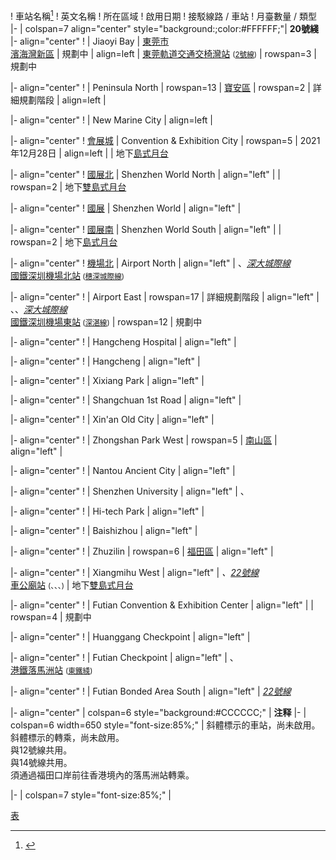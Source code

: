 {{Start box}}
! 車站名稱<ref name=详细规划（草案）>{{Cite web |url=http://pnr.sz.gov.cn/xxgk/gggs/content/post_9384909.html |title=市规划和自然资源局关于深圳市城市轨道交通20号线交通详细规划（草案）的公示 |publisher=深圳市规划和自然资源局 |date=2021-11-22 |archiveurl=https://web.archive.org/web/20211224155545/http://pnr.sz.gov.cn/xxgk/gggs/content/post_9384909.html |archivedate=2021-12-24 |dead-url=no }}</ref>{{ref label|Line_4_Table|注 1|注 1}}
! 英文名稱
! 所在區域
! 啟用日期
! 接駁線路 / 車站{{ref label|Line_4_Table|注 2|注 2}}
! 月臺數量 / 類型
|-
| colspan=7 align="center" style="background:{{深圳地铁色彩|20}};color:#FFFFFF;"| '''20號綫'''
|- align="center"
! ''[[交椅灣站|{{gray|交椅灣}}]]''
| Jiaoyi Bay 
| [[東莞市]]<br />[[濱海灣新區]]
| 規劃中
| align=left | [[東莞軌道交通]][[交椅灣站]] <small>([[東莞軌道交通2號線|2號線]]{{东莞轨道交通车站编号|2|24}})</small>
| rowspan=3 | 規劃中

|- align="center"
! ''[[半島北站|{{gray|半島北}}]]''
| Peninsula North
| rowspan=13 | [[寶安區]]
| rowspan=2 | 詳細規劃階段
| align=left |

|- align="center"
! ''[[海洋新城站|{{gray|海洋新城}}]]''
| New Marine City
| align=left |


|- align="center"
! [[會展城站|會展城]]
| Convention & Exhibition City
| rowspan=5 | 2021年12月28日
| align=left |
| 地下[[島式月台]]

|- align="center"
! [[國展北站|國展北]]
| Shenzhen World North
| align="left" | ''{{深圳地铁|12|c}}''
| rowspan=2 | 地下[[雙島式月台]]{{ref label|Line_4_Table|注 3|注 3}}

|- align="center"
! [[國展站 (深圳)|國展]]
| Shenzhen World
| align="left" | ''{{深圳地铁|12|c}}''

|- align="center"
! [[國展南站|國展南]]
| Shenzhen World South
| align="left" |
| rowspan=2 | 地下[[島式月台]]

|- align="center"
! [[機場北站 (深圳)|機場北]]
| Airport North
| align="left" | {{深圳地铁|11|c}}、''[[深大城際鐵路|深大城際線]]''<br />{{rint|cn|rail}} [[中國國家鐵路集團|國鐵]][[機場北站 (深圳)|深圳機場北站]]<small> ([[穗深城際鐵路|穗深城際線]])</small>

|- align="center"
! ''[[機場東站 (深圳)|{{gray|機場東}}]]''
| Airport East
| rowspan=17 | 詳細規劃階段
| align="left" | {{深圳地铁|1|c}}、''{{深圳地铁|12|c}}''、''[[深大城際鐵路|深大城際線]]''<br />{{rint|cn|rail}} [[中國國家鐵路集團|國鐵]][[深圳機場東站 (國鐵)|深圳機場東站]]<small> ([[深湛線]])</small>
| rowspan=12 | 規劃中

|- align="center"
! ''[[航城醫院站|{{gray|航城醫院}}]]''
| Hangcheng Hospital
| align="left" |

|- align="center"
! ''[[航城站|{{gray|航城}}]]''
| Hangcheng
| align="left" |

|- align="center"
! ''[[西鄉公園站|{{gray|西鄉公園}}]]''
| Xixiang Park
| align="left" |

|- align="center"
! ''[[上川一路站|{{gray|上川一路}}]]''
| Shangchuan 1st Road
| align="left" |

|- align="center"
! ''[[新安老城站|{{gray|新安老城}}]]''
| Xin'an Old City
| align="left" |

|- align="center"
! ''[[中山公園西站|{{gray|中山公園西}}]]''
| Zhongshan Park West
| rowspan=5 | [[南山區]]
| align="left" |

|- align="center"
! ''[[南頭古城站|{{gray|南頭古城}}]]''
| Nantou Ancient City
| align="left" | ''{{深圳地铁|12|c}}''

|- align="center"
! ''[[深大站|{{gray|深大}}]]''
| Shenzhen University
| align="left" | {{深圳地铁|1|c}}、''{{深圳地铁|13|c}}''

|- align="center"
! ''[[高新園站|{{gray|高新園}}]]''
| Hi-tech Park
| align="left" | {{深圳地铁|1|c}}

|- align="center"
! ''[[白石洲站|{{gray|白石洲}}]]''
| Baishizhou
| align="left" | {{深圳地铁|1|c}}

|- align="center"
! ''[[竹子林站|{{gray|竹子林}}]]''
| Zhuzilin
| rowspan=6 | [[福田區]]
| align="left" | {{深圳地铁|1|c}}

|- align="center"
! ''[[香蜜湖西站|{{gray|香蜜湖西}}]]''
| Xiangmihu West
| align="left" | ''{{深圳地铁|14|c}}、[[深圳地鐵22號線|22號線]]''<br />[[車公廟站 (深圳)|車公廟站]] <small>({{深圳地铁|1|c}}、{{深圳地铁|7|c}}、{{深圳地铁|9|c}}、{{深圳地铁|11|c}})</small>
| 地下[[雙島式月台]]{{ref label|Line_4_Table|注 4|注 4}}

|- align="center"
! ''[[福田會展站|{{gray|福田會展}}]]''
| Futian Convention & Exhibition Center
| align="left" |
| rowspan=4 | 規劃中

|- align="center"
! ''[[皇崗口岸站|{{gray|皇崗口岸}}]]''
| Huanggang Checkpoint
| align="left" | {{深圳地铁|7|c}}

|- align="center"
! ''[[福田口岸站|{{gray|福田口岸}}]]''
| Futian Checkpoint
| align="left" | {{深圳地铁|4|c}}、{{深圳地铁|10|c}}<br />[[港鐵]][[落馬洲站]] <small>([[東鐵綫]]){{ref label|Line_4_Table|注 5|注 5}}</small>

|- align="center"
! ''[[福保南站|{{gray|福保南}}]]''
| Futian Bonded Area South
| align="left" | ''[[深圳地鐵22號線|22號線]]''

|- align="center"
| colspan=6 style="background:#CCCCCC;" | '''注释'''
|-
| colspan=6 width=650 style="font-size:85%;" | 
{{note label|Line_3_Table|注 1|注 1}}斜體標示的車站，尚未啟用。<br />
{{note label|Line_4_Table|注 2|注 2}}斜體標示的轉乘，尚未啟用。<br />
{{note label|Line_4_Table|注 3|注 3}}與12號線共用。<br />
{{note label|Line_4_Table|注 4|注 4}}與14號線共用。<br />
{{note label|Line_4_Table|注 5|注 5}}須通過福田口岸前往香港境內的落馬洲站轉乘。

|-
| colspan=7 style="font-size:85%;" | <div style="text-align: right;">{{Tnavbar|深圳地铁20号线车站列表|mini=1}}</div>
{{end box}}<noinclude>
[[Category:深圳地铁车站列表模板|表]]
</noinclude>